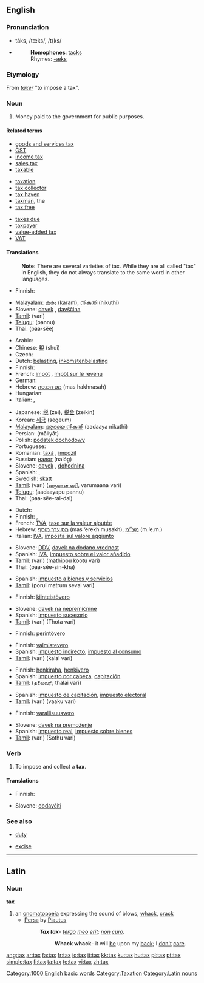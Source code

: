 {{wikipedia}}
==English==

===Pronunciation===
*tăks, /tæks/, /t{ks/
*{{audio|en-us-tax.ogg|Audio (US)}}
*:'''Homophones''': [[tacks]]
*:Rhymes: [[Rhymes:English:-æks|-æks]]

===Etymology===
From {{OF.}} ''[[taxer]]'' "to impose a tax".

===Noun===
{{en-noun|es|-}}

# Money paid to the government for public purposes.

====Related terms====
{{top3}}
*[[goods and services tax]]
*[[GST]]
*[[income tax]]
*[[sales tax]]
*[[taxable]]
{{mid3}}
*[[taxation]]
*[[tax collector]]
*[[tax haven]]
*[[taxman]], the
*[[tax free]]
{{mid3}}
*[[taxes due]]
*[[taxpayer]]
*[[value-added tax]]
*[[VAT]]
{{bottom}}

====Translations====

:'''Note:''' There are several varieties of tax. While they are all called "tax" in English, they do not always translate to the same word in other languages.

{{trans-top|tax}}
* Finnish: {{t+|fi|vero}}
{{trans-mid}}
*[[Malayalam]]: [[കരം]] (karam), [[നികുതി]] (nikuthi)
*Slovene: [[davek]] {{m}}, [[davščina]] {{f}}
*[[Tamil]]: {{t|ta|வரி|xs=Tamil}} (vari)
*[[Telugu]]: {{t|te|పన్ను}} (pannu)
*Thai: {{THchar|[[ภาษี]]}} (paa-sĕe)
{{trans-bottom}}

{{trans-top|income tax}}
*Arabic: {{ARchar|[[ضريبة]]}} {{unicode|(ɖarí:ba)}} {{f}}
*Chinese: [[稅]] (shuì)
* Czech: {{t-|cs|daň|f}}
*Dutch: [[belasting]], [[inkomstenbelasting]]
* Finnish: {{t-|fi|tulovero}}
*French: [[impôt]] {{m}}, [[impôt sur le revenu]] {{m}}
* German: {{t+|de|Steuer|f}}
*Hebrew: [[מס הכנסה]] (mas hakhnasah) {{m}}
* Hungarian: {{t+|hu|adó}}
* Italian: {{t+|it|tassa|f}}, {{t+|it|imposta|f}}
{{trans-mid}}
*Japanese: [[税]] (zei), [[税金]] (zeikin)
*Korean: [[세금]] (segeum)
*[[Malayalam]]: [[ആദായ നികുതി]] (aadaaya nikuthi)
*Persian: {{FAchar|[[مالیات]]}} (māliyāt)
*Polish: [[podatek dochodowy]] {{m}}
* Portuguese: {{t+|pt|imposto|m}}
*Romanian: [[taxă]] {{f}}, [[impozit]] {{n}}
*Russian: [[налог]] (nalóg) {{m}}
*Slovene: [[davek]] {{m}}, [[dohodnina]] {{f}}
* Spanish: {{t+|es|impuesto|m}}, {{t-|es|tasa|f}}
*Swedish: [[skatt]]
*[[Tamil]]: {{t|ta|வரி|xs=Tamil}} (vari) ([[வருமான வரி]], varumaana vari)
*[[Telugu]]: {{t|te|ఆదాయపుపన్ను}} (aadaayapu pannu)
*Thai: {{THchar|[[ภาษีรายได้]]}} (paa-sĕe-rai-dai)
{{trans-bottom}}

{{trans-top|VAT, value added tax}}
* Dutch: {{t+|nl|BTW}}
* Finnish: {{t+|fi|ALV}}, {{t-|fi|arvonlisävero}}
*French: [[TVA]], [[taxe sur la valeur ajoutée]] {{f}}
*Hebrew: [[מס ערך מוסף]] (mas ‘erekh musakh), [[מע״מ]] (m.‘e.m.)
*Italian: [[IVA#Italian|IVA]], [[imposta sul valore aggiunto]]
{{trans-mid}}
*Slovene: [[DDV]], [[davek na dodano vrednost]]
*Spanish: [[IVA]], [[impuesto sobre el valor añadido]]
*[[Tamil]]: {{t|ta|வரி|xs=Tamil}} (vari) (mathippu kootu vari)
*Thai: {{THchar|[[ภาษีสินค้า]]}} (paa-sĕe-sin-kha)
{{trans-bottom}}

{{trans-top|[[goods and services tax]]}}
*Spanish: [[impuesto a bienes y servicios]]
*[[Tamil]]: {{t-|ta|vari|xs=Tamil}} (porul matrum sevai vari)
{{trans-bottom}}

{{trans-top|[[estate tax]]}}
*Finnish: [[kiinteistövero]]
{{trans-mid}}
*Slovene: [[davek na nepremičnine]] {{m}}
*Spanish: [[impuesto sucesorio]]
*[[Tamil]]: {{t|ta|வரி|xs=Tamil}} (vari) (Thota vari)
{{trans-bottom}}

{{trans-top|[[inheritance tax]]}}
*Finnish: [[perintövero]]
{{trans-bottom}}

{{trans-top|[[excise tax]]}}
*Finnish: [[valmistevero]]
*Spanish: [[impuesto indirecto]], [[impuesto al consumo]]
*[[Tamil]]: {{t|ta|வரி|xs=Tamil}} (vari) (kalal vari)
{{trans-bottom}}

{{trans-top|[[head tax]]}}
*Finnish: [[henkiraha]], [[henkivero]]
*Spanish: [[impuesto por cabeza]], [[capitación]]
*[[Tamil]]: {{t|ta|ajith|xs=Tamil}} (தலைவரி, thalai vari)
{{trans-bottom}}

{{trans-top|poll tax}}
*Spanish: [[impuesto de capitación]], [[impuesto electoral]]
*[[Tamil]]: {{t|ta|வரி|xs=Tamil}} (vari) (vaaku vari)
{{trans-bottom}}

{{trans-top|[[property tax]]}}
*Finnish: [[varallisuusvero]]
{{trans-mid}}
*Slovene: [[davek na premoženje]] {{m}}
*Spanish: [[impuesto real]], [[impuesto sobre bienes]]
*[[Tamil]]: {{t|ta|வரி|xs=Tamil}} (vari) (Sothu vari)
{{trans-bottom}}

===Verb===
{{en-verb|tax|es}}

# To impose and collect a '''tax'''.

====Translations====
{{trans-top|to impose and collect a tax}}
* Finnish: {{t-|fi|verottaa}}
{{trans-mid}}
*Slovene: [[obdavčiti]]
{{trans-bottom}}

===See also===
{{top2}}
*[[duty]]
{{mid2}}
*[[excise]]
{{bottom}}

[[Category:1000 English basic words]]
[[Category:Taxation]]

----

==Latin==
===Noun===
'''tax''' 
# an [[onomatopoeia]] expressing the sound of blows, [[whack]], [[crack]]
#* [[w:Persa (play)|Persa]] by [[w:Plautus|Plautus]]
#*: '''''Tax tax'''- [[tergum|tergo]] [[meus#Latin|meo]] [[sum#Latin|erit]]: [[non#Latin|non]] [[curo]].''
#*:: '''Whack whack'''- it will [[be]] upon my [[back]]; I [[don't]] [[care]].

[[Category:Latin nouns]]

[[ang:tax]]
[[ar:tax]]
[[fa:tax]]
[[fr:tax]]
[[io:tax]]
[[it:tax]]
[[kk:tax]]
[[ku:tax]]
[[hu:tax]]
[[pl:tax]]
[[pt:tax]]
[[simple:tax]]
[[fi:tax]]
[[ta:tax]]
[[te:tax]]
[[vi:tax]]
[[zh:tax]]